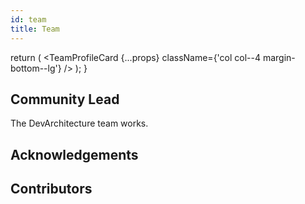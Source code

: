 ```yaml
---
id: team
title: Team
---
```



  return (
    <TeamProfileCard {...props} className={'col col--4 margin-bottom--lg'} />
  );
} 

## Community Lead

The DevArchitecture team works.

<div className="row">
    <TeamProfileCardCol
    name="Kerem Varış"
    githubUrl="https://github.com/keremvaris"
    linkedinUrl="https://www.linkedin.com/in/keremvaris/">   
  </TeamProfileCardCol>
 <TeamProfileCardCol
    name="Engin Demiroğ"
    githubUrl="https://github.com/engindemirog"
    linkedinUrl="https://www.linkedin.com/in/engindemirog/">   
  </TeamProfileCardCol>
  <TeamProfileCardCol
    name="Murat Kurtboğan"
    githubUrl="https://github.com/kurtbogan88"
    linkedinUrl="https://www.linkedin.com/in/murat-kurtbogan-00691561/">    
  </TeamProfileCardCol> 
</div>

## Acknowledgements
<div className="row">
<TeamProfileCardCol
    name="Güçlü Ongun"
    githubUrl="https://github.com/gongun"   
    linkedinUrl="#">      
  </TeamProfileCardCol>
 <TeamProfileCardCol
    name="Halil İbrahim Duymaz"
    githubUrl="https://github.com/irpg7"
    linkedinUrl="https://www.linkedin.com/in/halil-ibrahim-duymaz-b42a66184/">    
  </TeamProfileCardCol>
   <TeamProfileCardCol
    name="Hüseyin Berber"
    githubUrl="https://github.com/Huseyinb"
    linkedinUrl="https://www.linkedin.com/in/hüseyin-berber-a4875b15a/">    
  </TeamProfileCardCol>
   <TeamProfileCardCol
    name="Ceren Budak"
    githubUrl="https://github.com/cerenbdk"
    linkedinUrl="https://www.linkedin.com/in/ceren-budak-908b08125/">    
  </TeamProfileCardCol>
  <TeamProfileCardCol
    name="Muhammed Taşkıran"
    githubUrl="https://github.com/mtaskiran"
    linkedinUrl="https://www.linkedin.com/in/mtaskiran06/">    
  </TeamProfileCardCol>
  <TeamProfileCardCol
    name="Onur Köktaş"
    githubUrl="https://github.com/onurkoktas"
    linkedinUrl="https://www.linkedin.com/in/onur-koktas/">    
  </TeamProfileCardCol>
   <TeamProfileCardCol
    name="Veli Görgülü"
    githubUrl="https://github.com/VeliGorgulu"
    linkedinUrl="https://www.linkedin.com/in/veligorgulu/">    
  </TeamProfileCardCol>     
  </div>

  ## Contributors
<div className="row">
<TeamProfileCardCol
    name="Namık Barış İdil"
    githubUrl="https://github.com/namikbarisidil"   
    linkedinUrl="https://www.linkedin.com/in/namik-baris-idil/">      
  </TeamProfileCardCol>
 <TeamProfileCardCol
    name="Onurkan Bakırcı"
    githubUrl="https://github.com/onurkanbakirci"
    linkedinUrl="#">    
  </TeamProfileCardCol>
   <TeamProfileCardCol
    name="Veysel MUTLU"
    githubUrl="https://github.com/vmutlu"
    linkedinUrl="#">    
  </TeamProfileCardCol>
   <TeamProfileCardCol
    name="Coşkun Deniz"
    githubUrl="https://github.com/coskundeniz89"
    linkedinUrl="#">    
  </TeamProfileCardCol>
   <TeamProfileCardCol
    name="Nihat Çelik"
    githubUrl="https://github.com/NihatCelik"
    linkedinUrl="#">    
  </TeamProfileCardCol>
  <TeamProfileCardCol
    name="İlker Öğütcü"
    githubUrl="https://github.com/ilkerogutcu"
    linkedinUrl="#">    
  </TeamProfileCardCol>
   <TeamProfileCardCol
    name="Mustafa Zuvin"
    githubUrl="https://github.com/mzuvin"
    linkedinUrl="#">    
  </TeamProfileCardCol>
  <TeamProfileCardCol
    name="Furkan Altaca"
    githubUrl="https://github.com/furkanaltaca"
    linkedinUrl="#">    
  </TeamProfileCardCol>
  <TeamProfileCardCol
    name="Doğukan TATAR"
    githubUrl="https://github.com/Dgknttr"
    linkedinUrl="#">    
  </TeamProfileCardCol>
  <TeamProfileCardCol
    name="Uğur YEŞİLBAŞ"
    githubUrl="https://github.com/uguryesilbas"
    linkedinUrl="https://www.linkedin.com/in/uguryesilbas/">    
  </TeamProfileCardCol>
  <TeamProfileCardCol
    name="Gorkem Ridvan"
    githubUrl="https://github.com/sugrado"
    linkedinUrl="#">    
  </TeamProfileCardCol>
   <TeamProfileCardCol
    name="mkozen"
    githubUrl="https://github.com/mkozen"
    linkedinUrl="#">    
  </TeamProfileCardCol>
  <TeamProfileCardCol
    name="Ali Esenli"
    githubUrl="https://github.com/aliesenli"
    linkedinUrl="#">    
  </TeamProfileCardCol>
  <TeamProfileCardCol
    name="Serdar Güngör"
    githubUrl="https://github.com/serdargungor"
    linkedinUrl="#">    
  </TeamProfileCardCol>
  <TeamProfileCardCol
    name="Burak KIRBAĞ"
    githubUrl="https://github.com/burakkirbag"
    linkedinUrl="#">    
  </TeamProfileCardCol>
   <TeamProfileCardCol
    name="Muzaffer AKYIL"
    githubUrl="https://github.com/victorioustr"
    linkedinUrl="https://www.linkedin.com/in/muzafferakyil/">    
  </TeamProfileCardCol>
   <TeamProfileCardCol
    name="Muzaffer AKYIL"
    githubUrl="https://github.com/burakhalefoglu"
    linkedinUrl="https://www.linkedin.com/in/burakhalefoglu/">    
  </TeamProfileCardCol>
  </div>
